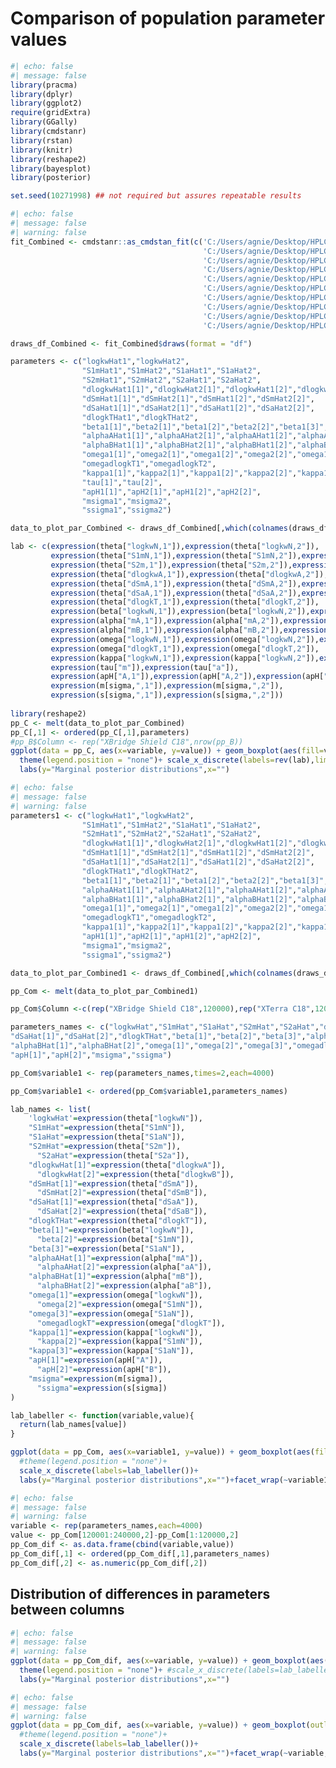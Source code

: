 # Comparison of population parameter values

```r
#| echo: false
#| message: false
library(pracma)
library(dplyr)
library(ggplot2)
require(gridExtra)
library(GGally)
library(cmdstanr)
library(rstan)
library(knitr)
library(reshape2)
library(bayesplot)
library(posterior)

set.seed(10271998) ## not required but assures repeatable results
```


```r
#| echo: false
#| message: false
#| warning: false
fit_Combined <- cmdstanr::as_cmdstan_fit(c('C:/Users/agnie/Desktop/HPLC_2022/1_25_09_combined/01_04_10/TASK/output_1.csv',
                                           'C:/Users/agnie/Desktop/HPLC_2022/1_25_09_combined/01_04_10/TASK/output_2.csv',
                                           'C:/Users/agnie/Desktop/HPLC_2022/1_25_09_combined/01_04_10/TASK/output_3.csv',
                                           'C:/Users/agnie/Desktop/HPLC_2022/1_25_09_combined/01_04_10/TASK/output_4.csv',
                                           'C:/Users/agnie/Desktop/HPLC_2022/1_25_09_combined/01_04_10/TASK/output_5.csv',
                                           'C:/Users/agnie/Desktop/HPLC_2022/1_25_09_combined/01_04_10/TASK/output_6.csv',
                                           'C:/Users/agnie/Desktop/HPLC_2022/1_25_09_combined/01_04_10/TASK/output_7.csv',
                                           'C:/Users/agnie/Desktop/HPLC_2022/1_25_09_combined/01_04_10/TASK/output_8.csv',
                                           'C:/Users/agnie/Desktop/HPLC_2022/1_25_09_combined/01_04_10/TASK/output_9.csv',
                                           'C:/Users/agnie/Desktop/HPLC_2022/1_25_09_combined/01_04_10/TASK/output_10.csv'))

draws_df_Combined <- fit_Combined$draws(format = "df")

parameters <- c("logkwHat1","logkwHat2",
                "S1mHat1","S1mHat2","S1aHat1","S1aHat2",
                "S2mHat1","S2mHat2","S2aHat1","S2aHat2",
                "dlogkwHat1[1]","dlogkwHat2[1]","dlogkwHat1[2]","dlogkwHat2[2]",
                "dSmHat1[1]","dSmHat2[1]","dSmHat1[2]","dSmHat2[2]",
                "dSaHat1[1]","dSaHat2[1]","dSaHat1[2]","dSaHat2[2]",
                "dlogkTHat1","dlogkTHat2",
                "beta1[1]","beta2[1]","beta1[2]","beta2[2]","beta1[3]","beta2[3]",
                "alphaAHat1[1]","alphaAHat2[1]","alphaAHat1[2]","alphaAHat2[2]",
                "alphaBHat1[1]","alphaBHat2[1]","alphaBHat1[2]","alphaBHat2[2]",
                "omega1[1]","omega2[1]","omega1[2]","omega2[2]","omega1[3]","omega2[3]",
                "omegadlogkT1","omegadlogkT2",
                "kappa1[1]","kappa2[1]","kappa1[2]","kappa2[2]","kappa1[3]","kappa2[3]",
                "tau[1]","tau[2]",
                "apH1[1]","apH2[1]","apH1[2]","apH2[2]",
                "msigma1","msigma2",
                "ssigma1","ssigma2")

data_to_plot_par_Combined <- draws_df_Combined[,which(colnames(draws_df_Combined) %in% parameters)]

lab <- c(expression(theta["logkwN,1"]),expression(theta["logkwN,2"]),
         expression(theta["S1mN,1"]),expression(theta["S1mN,2"]),expression(theta["S1aN,1"]),expression(theta["S1aN,2"]),
         expression(theta["S2m,1"]),expression(theta["S2m,2"]),expression(theta["S2a,1"]),expression(theta["S2a,2"]),
         expression(theta["dlogkwA,1"]),expression(theta["dlogkwA,2"]),expression(theta["dlogkwB,1"]),expression(theta["dlogkwB,2"]),
         expression(theta["dSmA,1"]),expression(theta["dSmA,2"]),expression(theta["dSmB,1"]),expression(theta["dSmB,2"]),
         expression(theta["dSaA,1"]),expression(theta["dSaA,2"]),expression(theta["dSaB,1"]),expression(theta["dSaB,2"]),
         expression(theta["dlogkT,1"]),expression(theta["dlogkT,2"]),
         expression(beta["logkwN,1"]),expression(beta["logkwN,2"]),expression(beta["S1mN,1"]),expression(beta["S1mN,2"]),expression(beta["S1aN,1"]),expression(beta["S1aN,2"]),
         expression(alpha["mA,1"]),expression(alpha["mA,2"]),expression(alpha["aA,1"]),expression(alpha["aA,2"]),
         expression(alpha["mB,1"]),expression(alpha["mB,2"]),expression(alpha["aB,1"]),expression(alpha["aB,2"]),
         expression(omega["logkwN,1"]),expression(omega["logkwN,2"]),expression(omega["S1mN,1"]),expression(omega["logkwN,2"]),expression(omega["S1aN,1"]),expression(omega["S1aN,2"]),
         expression(omega["dlogkT,1"]),expression(omega["dlogkT,2"]),
         expression(kappa["logkwN,1"]),expression(kappa["logkwN,2"]),expression(kappa["S1mN,1"]),expression(kappa["logkwN,2"]),expression(kappa["S1aN,1"]),expression(kappa["S1aN,2"]),
         expression(tau["m"]),expression(tau["a"]),
         expression(apH["A,1"]),expression(apH["A,2"]),expression(apH["B,1"]),expression(apH["B,2"]),
         expression(m[sigma,",1"]),expression(m[sigma,",2"]),
         expression(s[sigma,",1"]),expression(s[sigma,",2"]))
 
library(reshape2)
pp_C <- melt(data_to_plot_par_Combined)
pp_C[,1] <- ordered(pp_C[,1],parameters) 
#pp_B$Column <- rep("XBridge Shield C18",nrow(pp_B))
ggplot(data = pp_C, aes(x=variable, y=value)) + geom_boxplot(aes(fill=variable),outlier.shape=NA)+ coord_flip()+
  theme(legend.position = "none")+ scale_x_discrete(labels=rev(lab),limits=rev)+
  labs(y="Marginal posterior distributions",x="")
```

```r
#| echo: false
#| message: false
#| warning: false
parameters1 <- c("logkwHat1","logkwHat2",
                "S1mHat1","S1mHat2","S1aHat1","S1aHat2",
                "S2mHat1","S2mHat2","S2aHat1","S2aHat2",
                "dlogkwHat1[1]","dlogkwHat2[1]","dlogkwHat1[2]","dlogkwHat2[2]",
                "dSmHat1[1]","dSmHat2[1]","dSmHat1[2]","dSmHat2[2]",
                "dSaHat1[1]","dSaHat2[1]","dSaHat1[2]","dSaHat2[2]",
                "dlogkTHat1","dlogkTHat2",
                "beta1[1]","beta2[1]","beta1[2]","beta2[2]","beta1[3]","beta2[3]",
                "alphaAHat1[1]","alphaAHat2[1]","alphaAHat1[2]","alphaAHat2[2]",
                "alphaBHat1[1]","alphaBHat2[1]","alphaBHat1[2]","alphaBHat2[2]",
                "omega1[1]","omega2[1]","omega1[2]","omega2[2]","omega1[3]","omega2[3]",
                "omegadlogkT1","omegadlogkT2",
                "kappa1[1]","kappa2[1]","kappa1[2]","kappa2[2]","kappa1[3]","kappa2[3]",
                "apH1[1]","apH2[1]","apH1[2]","apH2[2]",
                "msigma1","msigma2",
                "ssigma1","ssigma2")

data_to_plot_par_Combined1 <- draws_df_Combined[,which(colnames(draws_df_Combined) %in% parameters1)]

pp_Com <- melt(data_to_plot_par_Combined1)

pp_Com$Column <-c(rep("XBridge Shield C18",120000),rep("XTerra C18",120000))

parameters_names <- c("logkwHat","S1mHat","S1aHat","S2mHat","S2aHat","dlogkwHat[1]","dlogkwHat[2]","dSmHat[1]","dSmHat[2]",
"dSaHat[1]","dSaHat[2]","dlogkTHat","beta[1]","beta[2]","beta[3]","alphaAHat[1]","alphaAHat[2]",
"alphaBHat[1]","alphaBHat[2]","omega[1]","omega[2]","omega[3]","omegadlogkT","kappa[1]","kappa[2]","kappa[3]",
"apH[1]","apH[2]","msigma","ssigma")

pp_Com$variable1 <- rep(parameters_names,times=2,each=4000)

pp_Com$variable1 <- ordered(pp_Com$variable1,parameters_names) 

lab_names <- list(
  	'logkwHat'=expression(theta["logkwN"]),
  	"S1mHat"=expression(theta["S1mN"]),
  	"S1aHat"=expression(theta["S1aN"]),
    "S2mHat"=expression(theta["S2m"]),
	  "S2aHat"=expression(theta["S2a"]),
    "dlogkwHat[1]"=expression(theta["dlogkwA"]),
	  "dlogkwHat[2]"=expression(theta["dlogkwB"]),
    "dSmHat[1]"=expression(theta["dSmA"]),
	  "dSmHat[2]"=expression(theta["dSmB"]),
    "dSaHat[1]"=expression(theta["dSaA"]),
	  "dSaHat[2]"=expression(theta["dSaB"]),
    "dlogkTHat"=expression(theta["dlogkT"]),
    "beta[1]"=expression(beta["logkwN"]),
	  "beta[2]"=expression(beta["S1mN"]),
    "beta[3]"=expression(beta["S1aN"]),
    "alphaAHat[1]"=expression(alpha["mA"]),
	  "alphaAHat[2]"=expression(alpha["aA"]),
    "alphaBHat[1]"=expression(alpha["mB"]),
	  "alphaBHat[2]"=expression(alpha["aB"]),
    "omega[1]"=expression(omega["logkwN"]),
	  "omega[2]"=expression(omega["S1mN"]),
    "omega[3]"=expression(omega["S1aN"]),
	  "omegadlogkT"=expression(omega["dlogkT"]),
    "kappa[1]"=expression(kappa["logkwN"]),
	  "kappa[2]"=expression(kappa["S1mN"]),
    "kappa[3]"=expression(kappa["S1aN"]),
    "apH[1]"=expression(apH["A"]),
	  "apH[2]"=expression(apH["B"]),
    "msigma"=expression(m[sigma]),
	  "ssigma"=expression(s[sigma])
)

lab_labeller <- function(variable,value){
  return(lab_names[value])
}

ggplot(data = pp_Com, aes(x=variable1, y=value)) + geom_boxplot(aes(fill=Column),outlier.shape=NA)+ coord_flip()+
  #theme(legend.position = "none")+ 
  scale_x_discrete(labels=lab_labeller())+
  labs(y="Marginal posterior distributions",x="")+facet_wrap(~variable1, labeller=lab_labeller,scales = "free", nrow = 15)
```

```r
#| echo: false
#| message: false
#| warning: false
variable <- rep(parameters_names,each=4000)
value <- pp_Com[120001:240000,2]-pp_Com[1:120000,2]
pp_Com_dif <- as.data.frame(cbind(variable,value))
pp_Com_dif[,1] <- ordered(pp_Com_dif[,1],parameters_names) 
pp_Com_dif[,2] <- as.numeric(pp_Com_dif[,2])
```
## Distribution of differences in parameters between columns 

```r
#| echo: false
#| message: false
#| warning: false
ggplot(data = pp_Com_dif, aes(x=variable, y=value)) + geom_boxplot(aes(fill=variable),outlier.shape=NA)+ coord_flip()+
  theme(legend.position = "none")+ #scale_x_discrete(labels=lab_labeller())+
  labs(y="Marginal posterior distributions",x="")
```

```r
#| echo: false
#| message: false
#| warning: false
ggplot(data = pp_Com_dif, aes(x=variable, y=value)) + geom_boxplot(outlier.shape=NA)+ coord_flip()+
  #theme(legend.position = "none")+ 
  scale_x_discrete(labels=lab_labeller())+
  labs(y="Marginal posterior distributions",x="")+facet_wrap(~variable, labeller=lab_labeller,scales = "free", nrow = 15)
```
